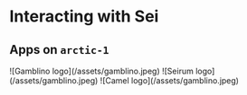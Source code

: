 
# Interacting with Sei

## Apps on `arctic-1`

<Cards>
  <Card title="Gamblino" href="https://gamblino-staging-git-feature-gam-252-pr-2d8410-nima-enterprises.vercel.app/games/market-minds" image>
    ![Gamblino logo](/assets/gamblino.jpeg)
  </Card>
  <Card title="Seirum" href="https://www.seirum.io/limit?chain=713715&market=0x30b64B4227bF9fBADA2818f3F766Ec185092C101" image>
    ![Seirum logo](/assets/gamblino.jpeg)
  </Card>
  <Card title="Camel" href="https://camel-finance-dev.vercel.app/" image>
    ![Camel logo](/assets/gamblino.jpeg)
  </Card>
</Cards>
